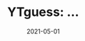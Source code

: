 ---
title: 'YTguess: ...'
date: 2021-05-01
description: ...
tags:
  - Kotlin
  - Quarkus
  - APIs
  - Svelte
banner: ./tapes.jpg
---